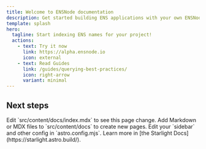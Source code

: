 ```yaml
---
title: Welcome to ENSNode documentation
description: Get started building ENS applications with your own ENSNode.
template: splash
hero:
  tagline: Start indexing ENS names for your project!
  actions:
    - text: Try it now
      link: https://alpha.ensnode.io
      icon: external
    - text: Read Guides
      link: /guides/querying-best-practices/
      icon: right-arrow
      variant: minimal
---
```



## Next steps

<CardGrid stagger>
	<Card title="Update content" icon="pencil">
		Edit `src/content/docs/index.mdx` to see this page change.
	</Card>
	<Card title="Add new content" icon="add-document">
		Add Markdown or MDX files to `src/content/docs` to create new pages.
	</Card>
	<Card title="Configure your site" icon="setting">
		Edit your `sidebar` and other config in `astro.config.mjs`.
	</Card>
	<Card title="Read the docs" icon="open-book">
		Learn more in [the Starlight Docs](https://starlight.astro.build/).
	</Card>
</CardGrid>
